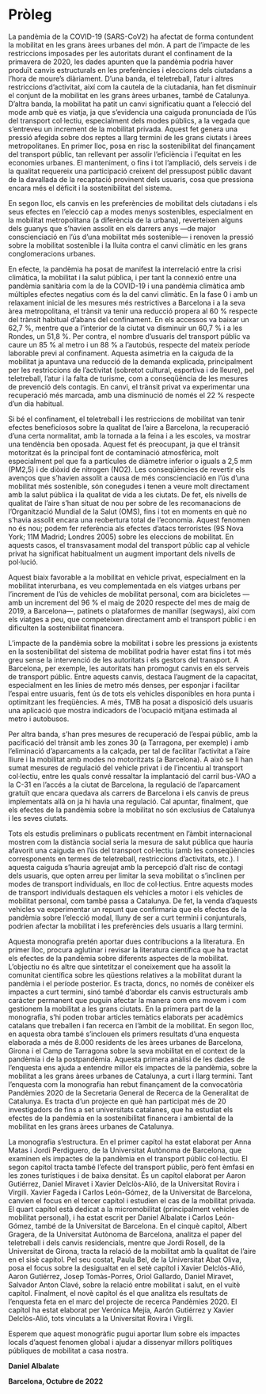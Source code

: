 
# Pròleg {-}

La pandèmia de la COVID-19 (SARS-CoV2) ha afectat de forma contundent la mobilitat en les grans àrees urbanes del món. A part de l’impacte de les restriccions imposades per les autoritats durant el confinament de la primavera de 2020, les dades apunten que la pandèmia podria haver produït canvis estructurals en les preferències i eleccions dels ciutadans a l’hora de moure’s diàriament. D’una banda, el teletreball, l’atur i altres restriccions d’activitat, així com la cautela de la ciutadania, han fet disminuir el conjunt de la mobilitat en les grans àrees urbanes, també de Catalunya. D’altra banda, la mobilitat ha patit un canvi significatiu quant a l’elecció del mode amb què es viatja, ja que s’evidencia una caiguda pronunciada de l’ús del transport col·lectiu, especialment dels modes públics, a la vegada que s’entreveu un increment de la mobilitat privada. Aquest fet genera una pressió afegida sobre dos reptes a llarg termini de les grans ciutats i àrees metropolitanes. En primer lloc, posa en risc la sostenibilitat del finançament del transport públic, tan rellevant per assolir l’eficiència i l’equitat en les economies urbanes. El manteniment, o fins i tot l’ampliació, dels serveis i de la qualitat requereix una participació creixent del pressupost públic davant de la davallada de la recaptació provinent dels usuaris, cosa que pressiona encara més el dèficit i la sostenibilitat del sistema. 

En segon lloc, els canvis en les preferències de mobilitat dels ciutadans i els seus efectes en l’elecció cap a modes menys sostenibles, especialment en la mobilitat metropolitana (a diferència de la urbana), reverteixen alguns dels guanys que s’havien assolit en els darrers anys —de major conscienciació en l’ús d’una mobilitat més sostenible— i renoven la pressió sobre la mobilitat sostenible i la lluita contra el canvi climàtic en les grans conglomeracions urbanes. 

En efecte, la pandèmia ha posat de manifest la interrelació entre la crisi climàtica, la mobilitat i la salut pública, i per tant la connexió entre una pandèmia sanitària com la de la COVID-19 i una pandèmia climàtica amb múltiples efectes negatius com és la del canvi climàtic. En la fase 0 i amb un relaxament inicial de les mesures més restrictives a Barcelona i a la seva àrea metropolitana, el trànsit va tenir una reducció propera al 60 % respecte del trànsit habitual d’abans del confinament. En els accessos va baixar un 62,7 %, mentre que a l’interior de la ciutat va disminuir un 60,7 % i a les Rondes, un 51,8 %. Per contra, el nombre d’usuaris del transport públic va caure un 85 % al metro i un 88 % a l’autobús, respecte del mateix període laborable previ al confinament. Aquesta asimetria en la caiguda de la mobilitat ja apuntava una reducció de la demanda explicada, principalment per les restriccions de l’activitat (sobretot cultural, esportiva i de lleure), pel teletreball, l’atur i la falta de turisme, com a conseqüència de les mesures de prevenció dels contagis. En canvi, el trànsit privat va experimentar una recuperació més marcada, amb una disminució de només el 22 % respecte d’un dia habitual. 

Si bé el confinament, el teletreball i les restriccions de mobilitat van tenir efectes beneficiosos sobre la qualitat de l’aire a Barcelona, la recuperació d’una certa normalitat, amb la tornada a la feina i a les escoles, va mostrar una tendència ben oposada. Aquest fet és preocupant, ja que el trànsit motoritzat és la principal font de contaminació atmosfèrica, molt especialment pel que fa a partícules de diàmetre inferior o iguals a 2,5 mm (PM2,5) i de diòxid de nitrogen (NO2). Les conseqüències de revertir els avenços que s’havien assolit a causa de més conscienciació en l’ús d’una mobilitat més sostenible, són conegudes i tenen a veure molt directament amb la salut pública i la qualitat de vida a les ciutats. De fet, els nivells de qualitat de l’aire s’han situat de nou per sobre de les recomanacions de l’Organització Mundial de la Salut (OMS), fins i tot en moments en què no s’havia assolit encara una reobertura total de l’economia. Aquest fenomen no és nou; podem fer referència als efectes d’atacs terroristes (9S Nova York; 11M Madrid; Londres 2005) sobre les eleccions de mobilitat. En aquests casos, el transvasament modal del transport públic cap al vehicle privat ha significat habitualment un augment important dels nivells de pol·lució. 

Aquest biaix favorable a la mobilitat en vehicle privat, especialment en la mobilitat interurbana, es veu complementada en els viatges urbans per l’increment de l’ús de vehicles de mobilitat personal, com ara bicicletes —amb un increment del 96 % el maig de 2020 respecte del mes de maig de 2019, a Barcelona—, patinets o plataformes de manillar (segways), així com els viatges a peu, que competeixen directament amb el transport públic i en dificulten la sostenibilitat financera. 

L’impacte de la pandèmia sobre la mobilitat i sobre les pressions ja existents en la sostenibilitat del sistema de mobilitat podria haver estat fins i tot més greu sense la intervenció de les autoritats i els gestors del transport. A Barcelona, per exemple, les autoritats han promogut canvis en els serveis de transport públic. Entre aquests canvis, destaca l’augment de la capacitat, especialment en les línies de metro més denses, per esponjar i facilitar l’espai entre usuaris, fent ús de tots els vehicles disponibles en hora punta i optimitzant les freqüències. A més, TMB ha posat a disposició dels usuaris una aplicació que mostra indicadors de l’ocupació mitjana estimada al metro i autobusos. 

Per altra banda, s’han pres mesures de recuperació de l’espai públic, amb la pacificació del trànsit amb les zones 30 (a Tarragona, per exemple) i amb l’eliminació d’aparcaments a la calçada, per tal de facilitar l’activitat a l’aire lliure i la mobilitat amb modes no motoritzats (a Barcelona). A això se li han sumat mesures de regulació del vehicle privat i de l’incentiu al transport col·lectiu, entre les quals convé ressaltar la implantació del carril bus-VAO a la C-31 en l’accés a la ciutat de Barcelona, la regulació de l’aparcament gratuït que encara quedava als carrers de Barcelona i els canvis de preus implementats allà on ja hi havia una regulació. Cal apuntar, finalment, que els efectes de la pandèmia sobre la mobilitat no són exclusius de Catalunya i les seves ciutats. 

Tots els estudis preliminars o publicats recentment en l’àmbit internacional mostren com la distància social seria la mesura de salut pública que hauria afavorit una caiguda en l’ús del transport col·lectiu (amb les conseqüències corresponents en termes de teletreball, restriccions d’activitats, etc.). I aquesta caiguda s’hauria agreujat amb la percepció d’alt risc de contagi dels usuaris, que opten arreu per limitar la seva mobilitat o s’inclinen per modes de transport individuals, en lloc de col·lectius. Entre aquests modes de transport individuals destaquen els vehicles a motor i els vehicles de mobilitat personal, com també passa a Catalunya. De fet, la venda d’aquests vehicles va experimentar un repunt que confirmaria que els efectes de la pandèmia sobre l’elecció modal, lluny de ser a curt termini i conjunturals, podrien afectar la mobilitat i les preferències dels usuaris a llarg termini. 

Aquesta monografia pretén aportar dues contribucions a la literatura. En primer lloc, procura aglutinar i revisar la literatura científica que ha tractat els efectes de la pandèmia sobre diferents aspectes de la mobilitat. L’objectiu no és altre que sintetitzar el coneixement que ha assolit la comunitat científica sobre les qüestions relatives a la mobilitat durant la pandèmia i el període posterior. Es tracta, doncs, no només de conèixer els impactes a curt termini, sinó també d’abordar els canvis estructurals amb caràcter permanent que puguin afectar la manera com ens movem i com gestionem la mobilitat a les grans ciutats. En la primera part de la monografia, s’hi poden trobar articles temàtics elaborats per acadèmics catalans que treballen i fan recerca en l’àmbit de la mobilitat. En segon lloc, en aquesta obra també s’inclouen els primers resultats d’una enquesta elaborada a més de 8.000 residents de les àrees urbanes de Barcelona, Girona i el Camp de Tarragona sobre la seva mobilitat en el context de la pandèmia i de la postpandèmia. Aquesta primera anàlisi de les dades de l’enquesta ens ajuda a entendre millor els impactes de la pandèmia, sobre la mobilitat a les grans àrees urbanes de Catalunya, a curt i llarg termini. Tant l’enquesta com la monografia han rebut finançament de la convocatòria Pandèmies 2020 de la Secretaria General de Recerca de la Generalitat de Catalunya. Es tracta d’un projecte en què han participat més de 20 investigadors de fins a set universitats catalanes, que ha estudiat els efectes de la pandèmia en la sostenibilitat financera i ambiental de la mobilitat en les grans àrees urbanes de Catalunya. 

La monografia s’estructura. En el primer capítol ha estat elaborat per Anna Matas i Jordi Perdiguero, de la Universitat Autònoma de Barcelona, que examinen els impactes de la pandèmia en el transport públic col·lectiu. El segon capítol tracta també l’efecte del transport públic, però fent èmfasi en les zones turístiques i de baixa densitat. És un capítol elaborat per Aaron Gutiérrez, Daniel Miravet i Xavier Delclòs-Alió, de la Universitat Rovira i Virgili. Xavier Fageda i Carlos León-Gómez, de la Universitat de Barcelona, canvien el focus en el tercer capítol i estudien el cas de la mobilitat privada. El quart capítol està dedicat a la micromobilitat (principalment vehicles de mobilitat personal), i ha estat escrit per Daniel Albalate i Carlos León-Gómez, també de la Universitat de Barcelona. En el cinquè capítol, Albert Gragera, de la Universitat Autònoma de Barcelona, analitza el paper del teletreball i dels canvis residencials, mentre que Jordi Rosell, de la Universitat de Girona, tracta la relació de la mobilitat amb la qualitat de l’aire en el sisè capítol. Pel seu costat, Paula Bel, de la Universitat Abat Oliva, posa el focus sobre la desigualtat en el setè capítol i Xavier Delclòs-Alió, Aaron Gutiérrez, Josep Tomàs-Porres, Oriol Gallardo, Daniel Miravet, Salvador Anton Clavé, sobre la relació entre mobilitat i salut, en el vuitè capítol. Finalment, el novè capítol és el que analitza els resultats de l’enquesta feta en el marc del projecte de recerca Pandèmies 2020. El capítol ha estat elaborat per Verónica Mejía, Aarón Gutiérrez y Xavier Delclòs-Alió, tots vinculats a la Universitat Rovira i Virgili. 

Esperem que aquest monogràfic pugui aportar llum sobre els impactes locals d’aquest fenomen global i ajudar a dissenyar millors polítiques públiques de mobilitat a casa nostra.


**Daniel Albalate**

**Barcelona, Octubre de 2022**
